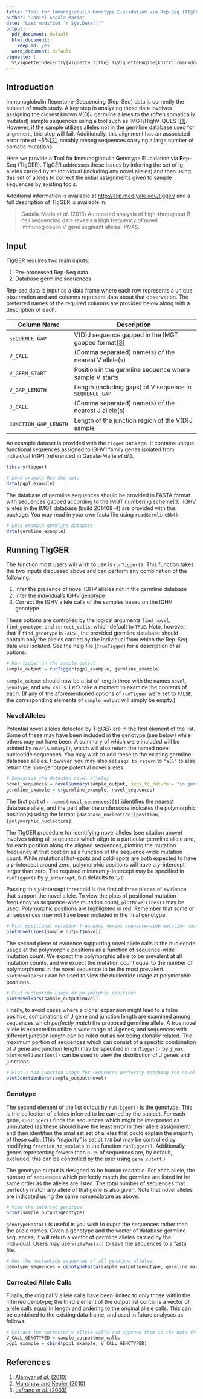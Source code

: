 ---
title: "Tool for Immunoglobulin Genotype Elucidation via Rep-Seq (TIgGER)"
author: "Daniel Gadala-Maria"
date: "Last modified `r Sys.Date()`"
output:
  pdf_document: default
  html_document:
    keep_md: yes
  word_document: default
vignette: |
  %\VignetteIndexEntry{Vignette Title} %\VignetteEngine{knitr::rmarkdown %\usepackage[utf8]{inputenc}
---


Introduction
--------------------------------------------------------------------------------
Immunoglobulin Repertoire-Sequencing (Rep-Seq) data is currently the subject of
much study. A key step in analyzing these data involves assigning the closest
known V(D)J germline alleles to the (often somatically mutated) sample sequences
using a tool such as IMGT/HighV-QUEST[[1]][1]. However, if the sample utilizes
alleles not in the germline database used for alignment, this step will fail.
Additionally, this alignment has an associated error rate of ~5%[[2]][2],
notably among sequences carrying a large number of somatic mutations.

Here we provide a **T**ool for **I**mmuno**g**lobulin **G**enotype
**E**lucidation via **R**ep-Seq (TIgGER). TIgGER addresses these issues by
inferring the set of Ig alleles carried by an individual (including any novel
alleles) and then using this set of alleles to correct the initial assignments
given to sample sequences by existing tools.

Additional information is available at
[http://clip.med.yale.edu/tigger/](http://clip.med.yale.edu/tigger/) and a full
description of TIgGER is available in:

> Gadala-Maria *et al*. (2015) Automated analysis of high-throughput B cell
sequencing data reveals a high frequency of novel immunoglobulin V gene
segment alleles. *PNAS*.


## Input

TIgGER requires two main inputs:

1. Pre-processed Rep-Seq data
2. Database germline sequences

Rep-seq data is input as a data frame where each row represents a unique
observation and and columns represent data about that observation. The preferred
names of the required columns are provided below along with a description of
each. 

Column Name           | Description
----------------------|---------------------------------------------------------
`SEQUENCE_GAP`        | V(D)J sequence gapped in the IMGT gapped format[[3]][3]
`V_CALL`              | (Comma separated) name(s) of the nearest V allele(s)
`V_GERM_START`        | Position in the germline sequence where sample V starts
`V_GAP_LENGTH`        | Length (including gaps) of V sequence in `SEQUENCE_GAP`
`J_CALL`              | (Comma separated) name(s) of the nearest J allele(s)
`JUNCTION_GAP_LENGTH` | Length of the junction region of the V(D)J sample

An example dataset is provided with the `tigger` package. It contains unique
functional sequences assigned to IGHV1 family genes isolated from individual
PGP1 (referenced in Gadala-Maria *et al.*).

```{r, eval=TRUE, warning=FALSE}
library(tigger)

# Load example Rep-Seq data
data(pgp1_example)
```

The database of germline sequences should be provided in FASTA format with
sequences gapped according to the IMGT numbering scheme[[3]][3]. IGHV alleles
in the IMGT database (build 201408-4) are provided with this package. You may
read in your own fasta file using `readGermlineDb()`.
```{r, eval=TRUE, warning=FALSE}
# Load example germline database
data(germline_example)
```


## Running TIgGER

The function most users will wish to use is `runTigger()`. This function takes
the two inputs discussed above and can perform any combination of the following:

1. Infer the presence of novel IGHV alleles not in the germline database
2. Infer the individual's IGHV genotype
3. Correct the IGHV allele calls of the samples based on the IGHV genotype

These options are controlled by the logical arguments `find_novel`,
`find_genotype`, and `correct_calls`, which default to `TRUE`. Note, however,
that if `find_genotype` is `FALSE`, the provided germline database should
contain only the alleles carried by the individual from which the Rep-Seq data
was isolated. See the help file (`?runTigger`) for a description of all options.

```{r, eval=TRUE, warning=FALSE}
# Run tigger on the sample output
sample_output = runTigger(pgp1_example, germline_example)
```

`sample_output` should now be a list of length three with the names `novel`,
`genotype`, and `new_calls`. Let's take a moment to examine the contents of
each. (If any of the aforementioned options of `runTigger` were set to `FALSE`,
the corresponding elements of `sample_output` will simply be empty.)

### Novel Alleles
Potential novel alleles detected by TIgGER are in the first element of the list.
Some of these may have been included in the genotype (see below) while others
may not have been. A summary of which were included will be printed by
`novelSummary()`, which will also return the named novel nucleotide sequences.
You may wish to add these to the existing germline database alleles. However,
you may also set `seqs_to_return` to `"all"` to also return the non-genotype
potential novel alleles.

```{r, eval=TRUE, warning=FALSE}
# Summarize the detected novel alleles
novel_sequences = novelSummary(sample_output, seqs_to_return = "in genotype")
germline_example = c(germline_example, novel_sequences)
```

The first part of `r names(novel_sequences)[1]` identifies the nearest database
allele, and the part after the underscore indicates the polymorphic position(s)
using the format `[database_nucleotide][position][polymorphic_nucleotide]`.

The TIgGER procedure for identifying novel alleles (see citation above) involves
taking all seqeunces which align to a particular germline allele and, for each
position along the aligned sequences, plotting the mutation frequency at that
postion as a function of the sequence-wide mutation count. While mutational
hot-spots and cold-spots are both expected to have a *y*-intercept around zero,
polymorphic positions will have a *y*-intercept larger than zero. The required
minimum *y*-intercept may be specified in `runTigger()` by `y_intercept`,
but defaults to `1/8`.

Passing this *y*-intercept threshold is the
first of three pieces of evidence that support the novel allele. To view the
plots of positional mutation frequency vs sequence-wide mutation count,
`plotNovelLines()` may be used. Polymorphic positions are highlighted in red.
Remember that some or all sequences may not have been included in the final
genotype.

```{r, eval=TRUE, warning=FALSE, fig.width=6, fig.height=4}
# Plot positional mutation frequency versus sequence-wide mutation count
plotNovelLines(sample_output$novel)
```

The second piece of evidence supporting novel allele calls is the nucleotide
usage at the polymorphic positions as a function of sequence-wide mutation
count. We expect the polymorphic allele to be prevalent at all mutation counts,
and we expect the mutation count equal to the number of polymorphisms in the
novel sequence to be the most prevalent. `plotNovelBars()` can be used to view
the nucleotide usage at polymorphic positions.

```{r, eval=TRUE, warning=FALSE, fig.width=6, fig.height=4}
# Plot nucleotide usage at polymorphic positions
plotNovelBars(sample_output$novel)
```

Finally, to avoid cases where a clonal expansion might lead to a false positive,
combinations of J gene and junction length are examined among sequences which
*perfectly match* the proposed germline allele. A true novel allele
is expected to utilize a wide range of J genes, and sequences with different
junction length can be ruled out as not being clonally related. The maximum
portion of sequences which can consist of a specific combination of J gene and
junction length may be specified in `runTigger()` by `j_max`.
`plotNovelJunctions()` can be used to view the distribution of J genes and
junctions.

```{r, eval=TRUE, warning=FALSE, fig.width=6, fig.height=4}
# Plot J and junction usage for sequences perfectly matching the novel allele
plotJunctionBars(sample_output$novel)
```

### Genotype
The second element of the list output by `runTigger()` is the genotype. This is
the collection of alleles inferred to be carried by the subject. For each gene,
`runTigger()` finds the sequences which might be interpreted as unmutated 
(as these should have the least error in their allele assignment) and then 
identifies the smallest set of alleles that could explain the majority of these
calls. (This "majority" is set ot `7/8` but may be controlled by modifying
`fraction_to_explain` in the function `runTigger()`.
Additionally, genes representing fewere than `0.1%` of sequences are, by
default, excluded; this can be controlled by the user using `gene_cutoff`.)

The genotype output is designed to be human readable. For each allele, the
number of sequences which perfectly match the germline are listed int he same
order as the alleles are listed. The total number of sequences that perfectly
match any allele of that gene is also given. Note that novel alleles are
indicated using the same nomenclature as above.

```{r, eval=TRUE, warning=FALSE}
# View the inferred genotype
print(sample_output$genotype)
```

`genotypeFasta()` is useful is you wish to ouput the sequences rather than the
allele names. Given a genotype and the vector of database germline sequences, it
will return a vector of germline alleles carried by the individual. Users may
use `writeFasta()` to save the sequences to a fasta file.

```{r, eval=TRUE, warning=FALSE}
# Get the nucleotide sequences of all genotype alleles
genotype_sequences = genotypeFasta(sample_output$genotype, germline_example)
```

### Corrected Allele Calls

Finally, the original V allele calls have been limited to only those within the
inferred genotype; the third element of the output list contains a vector of
allele calls equal in length and ordering to the original allele calls. This can
be combined to the existing data frame, and used in future analyses as follows.

```{r, eval=TRUE, warning=FALSE}
# Extract the corrected V allele calls and appened them to the data frame
V_CALL_GENOTYPED = sample_output$new_calls
pgp1_example = cbind(pgp1_example, V_CALL_GENOTYPED)
```


## References

1. [Alamyar *et al.* (2010)](http://www.imgt.org/IMGTindex/IMGTHighV-QUEST.html)
2. [Munshaw and Kepler (2010)](http://www.ncbi.nlm.nih.gov/pubmed/20147303)
3. [Lefranc *et al.* (2003)](http://www.ncbi.nlm.nih.gov/pubmed/12477501)

[1]: http://www.imgt.org/IMGTindex/IMGTHighV-QUEST.html "Alamyar et al. (2010)"
[2]: http://www.ncbi.nlm.nih.gov/pubmed/20147303 "Munshaw and Kepler (2010)"
[3]: http://www.ncbi.nlm.nih.gov/pubmed/12477501 "Lefranc et al. (2003)"








































